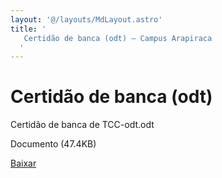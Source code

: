 ```yaml
---
layout: '@/layouts/MdLayout.astro'
title: '
   Certidão de banca (odt) — Campus Arapiraca
  '
---
```






Certidão de banca (odt)
=======================












 Certidão de banca de TCC-odt.odt
   

 Documento 
 (47.4KB)
 

<a class="btn btn-secondary download" href="https://arapiraca.ufal.br/graduacao/ciencia-da-computacao/documentos/tcc/documentos-para-o-orientador/certidao-de-banca-de-tcc-odt.odt/@@download/file/Certidão de banca de TCC-odt.odt">
 Baixar
</a>













